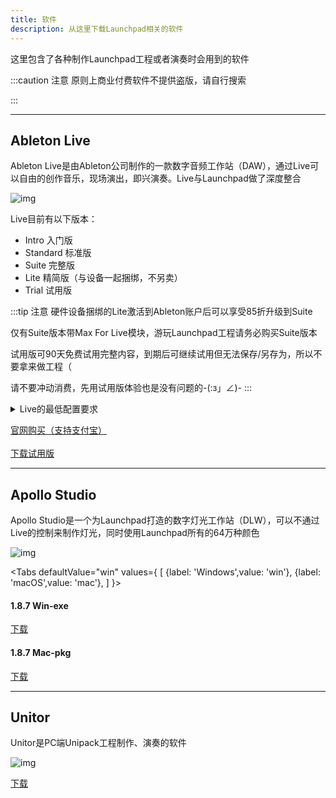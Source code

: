 ```yaml
---
title: 软件
description: 从这里下载Launchpad相关的软件
---
```


这里包含了各种制作Launchpad工程或者演奏时会用到的软件

:::caution 注意
原则上商业付费软件不提供盗版，请自行搜索

:::

----

## Ableton Live

Ableton Live是由Ableton公司制作的一款数字音频工作站（DAW），通过Live可以自由的创作音乐，现场演出，即兴演奏。Live与Launchpad做了深度整合

![img](/img/software/live-150x150.png)

Live目前有以下版本：
* Intro 入门版
* Standard 标准版
* Suite 完整版
* Lite 精简版（与设备一起捆绑，不另卖）
* Trial 试用版

:::tip 注意
硬件设备捆绑的Lite激活到Ableton账户后可以享受85折升级到Suite

仅有Suite版本带Max For Live模块，游玩Launchpad工程请务必购买Suite版本

试用版可90天免费试用完整内容，到期后可继续试用但无法保存/另存为，所以不要拿来做工程（

请不要冲动消费，先用试用版体验也是没有问题的-(:з」∠)-
:::

<details>
  <summary>Live的最低配置要求</summary>
<Tabs
  defaultValue="win"
  values={
      [
        {label: 'Windows',value: 'win'},
        {label: 'macOS',value: 'mac'},
      ]
  }>
  <TabItem value="win">

* Windows 10（1909及更高版本）
* Intel® Core™ i5 处理器或 AMD 多核处理器。
* 8 GB 内存
* 1366x768 显示分辨率
* 支持 Link 的 ASIO 兼容音频硬件（同时可保证高品质的音频性能)
* 连接网络，获得 Live 授权 (建议使用高速网络连接，以便更快速地下载额外文件或更新 Live)
* 在进行基本安装时，系统磁盘上需要大约 3 GB 的空间 (建议预留 8 GB 的可用磁盘空间)
* 需要最多 76 GB 的磁盘空间来储存额外的音色文件_（可选）_


  </TabItem>
  <TabItem value="mac">

* OS X 10.13. 或更高版本
* Intel® Core™ i5 处理器 (Apple silicon/M1 芯片通过Rosetta运行)
* 8 GB 内存
* 1280x800 显示分辨率
* 建议使用与 Core Audio 兼容的音频接口
* 连接网络，获得 Live 授权 (建议使用高速网络连接，以便更快速地下载额外文件或更新 Live)
* 在进行基本安装时，系统磁盘上需要大约 3 GB 的空间 (建议预留 8 GB 的可用磁盘空间)
* 需要最多 76 GB 的磁盘空间来储存额外的音色文件_（可选）_


  </TabItem>
</Tabs>
</details>

<a
  className="button button--lg button--outline button--primary"
  target="_blank"
  href="https://www.ableton.com/zh-cn/shop/live/">
  官网购买（支持支付宝）
</a>
<br/>
<br/>
<a
  className="button button--lg button--outline button--primary"
  target="_blank"
  href="https://www.ableton.com/zh-cn/trial/">
  下载试用版
</a>

----

## Apollo Studio

Apollo Studio是一个为Launchpad打造的数字灯光工作站（DLW），可以不通过Live的控制来制作灯光，同时使用Launchpad所有的64万种颜色

![img](/img/software/apollostudioicon-150x150.png)

<Tabs
  defaultValue="win"
  values={
      [
        {label: 'Windows',value: 'win'},
        {label: 'macOS',value: 'mac'},
      ]
  }>
  <TabItem value="win">

#### 1.8.7 Win-exe
<a
  className="button button--lg button--outline button--primary"
  target="_self"
  href="https://dl.deltaasterism.com/storage/apollostudio/latest-rel/Apollo-1.8.7-Win.exe">
  下载
</a>

  </TabItem>
  <TabItem value="mac">

#### 1.8.7 Mac-pkg
<a
  className="button button--lg button--outline button--primary"
  target="_self"
  href="https://dl.deltaasterism.com/storage/apollostudio/latest-rel/Apollo-1.8.7-Mac.pkg">
  下载
</a>

  </TabItem>
</Tabs>

----

## Unitor

Unitor是PC端Unipack工程制作、演奏的软件

![img](/img/software/unitor.png)

<a
  className="button button--lg button--outline button--primary"
  target="_self"
  href="https://dl.deltaasterism.com/storage/unitor/Unitor-3.1.2.2.zip">
  下载
</a>